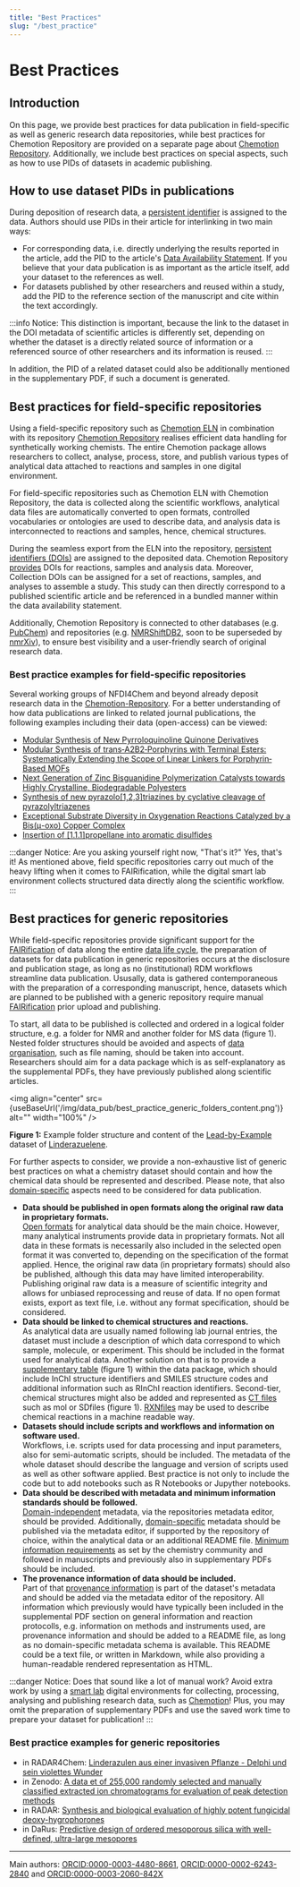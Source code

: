 ```yaml
---
title: "Best Practices"
slug: "/best_practice"
---
```



# Best Practices

## Introduction

<!--- All scientists generate scientific data independently of whether they are working practically or theoretically, and produce data such as protocols, analytical data, or data from calculations. These data can be [domain-specific](/docs/domain_guide) and should always be accompanied by [metadata](/docs/metadata) that fully describe the data. --->

On this page, we provide best practices for data publication in field-specific as well as generic research data repositories, while best practices for Chemotion Repository are provided on a separate page about [Chemotion Repository](/docs/chemotion_repo). Additionally, we include best practices on special aspects, such as how to use PIDs of datasets in academic publishing.

## How to use dataset PIDs in publications

During deposition of research data, a [persistent identifier](/docs/pid) is assigned to the data. Authors should use PIDs in their article for interlinking in two main ways:

- For corresponding data, i.e. directly underlying the results reported in the article, add the PID to the article's [Data Availability Statement](/docs/data_availability_statement). If you believe that your data publication is as important as the article itself, add your dataset to the references as well.
- For datasets published by other researchers and reused within a study, add the PID to the reference section of the manuscript and cite within the text accordingly.

:::info Notice:
This distinction is important, because the link to the dataset in the DOI metadata of scientific articles is differently set, depending on whether the dataset is a directly related source of information or a referenced source of other researchers and its information is reused.
:::

In addition, the PID of a related dataset could also be additionally mentioned in the supplementary PDF, if such a document is generated.

## Best practices for field-specific repositories

Using a field-specific repository such as [Chemotion ELN](/docs/chemotion_eln) in combination with its repository [Chemotion Repository](/docs/chemotion_repo) realises efficient data handling for synthetically working chemists. The entire Chemotion package allows researchers to collect, analyse, process, store, and publish various types of analytical data attached to reactions and samples in one digital environment.

For field-specific repositories such as Chemotion ELN with Chemotion Repository, the data is collected along the scientific workflows, analytical data files are automatically converted to open formats, controlled vocabularies or ontologies are used to describe data, and analysis data is interconnected to reactions and samples, hence, chemical structures. 

During the seamless export from the ELN into the repository, [persistent identifiers (DOIs)](/docs/pid) are assigned to the deposited data. Chemotion Repository [provides](https://www.chemotion.net/docs/repo/doi) DOIs for reactions, samples and analysis data. Moreover, Collection DOIs can be assigned for a set of reactions, samples, and analyses to assemble a study. This study can then directly correspond to a published scientific article and be referenced in a bundled manner within the data availability statement.

Additionally, Chemotion Repository is connected to other databases (e.g. [PubChem](https://pubchem.ncbi.nlm.nih.gov/)) and repositories (e.g. [NMRShiftDB2](https://nmrshiftdb.nmr.uni-koeln.de/), soon to be superseded by [nmrXiv](https://nmrxiv.org/)), to ensure best visibility and a user-friendly search of original research data.

### Best practice examples for field-specific repositories

 Several working groups of NFDI4Chem and beyond already deposit research data in the [Chemotion-Repository](https://www.chemotion-repository.net/welcome). For a better understanding of how data publications are linked to related journal publications, the following examples including their data (open-access) can be viewed:

- [Modular Synthesis of New Pyrroloquinoline Quinone Derivatives](/docs/tba)
- [Modular Synthesis of trans‐A2B2‐Porphyrins with Terminal Esters: Systematically Extending the Scope of Linear Linkers for Porphyrin‐Based MOFs](https://doi.org/10.1002/chem.202003885)
- [Next Generation of Zinc Bisguanidine Polymerization Catalysts towards Highly Crystalline, Biodegradable Polyesters](https://doi.org/10.1002/anie.202008473)
- [Synthesis of new pyrazolo[1,2,3]triazines by cyclative cleavage of pyrazolyltriazenes](https://doi.org/10.3762/bjoc.17.187)
- [Exceptional Substrate Diversity in Oxygenation Reactions Catalyzed by a Bis(μ-oxo) Copper Complex](http://dx.doi.org/10.1002/chem.202000664)
- [Insertion of [1.1.1]propellane into aromatic disulfides](https://doi.org/10.3762/bjoc.15.114)

:::danger Notice:
Are you asking yourself right now, "That's it?" Yes, that's it! As mentioned above, field specific repositories carry out much of the heavy lifting when it comes to FAIRification, while the digital smart lab environment collects structured data directly along the scientific workflow.
:::

<!--- ![BestPractice](/img/topics/BestPractice.png) <br/>
**Figure 1:** Section of the experimental part in journal publication DOI: [10.1039/d1dt00832c](https://doi.org/10.1039/D1DT00832C), citation of data publication marked in orange. Ti: Shall we highlight supplementary PDFs and IUPAC recommendations from 1970?--->

## Best practices for generic repositories

While field-specific repositories provide significant support for the [FAIRification](/docs/fair) of data along the entire [data life cycle](/docs/data_life_cycle), the preparation of datasets for data publication in generic repositories occurs at the disclosure and publication stage, as long as no (institutional) RDM workflows streamline data publication. Ususally, data is gathered contemporaneous with the preparation of a corresponding manuscript, hence, datasets which are planned to be published with a generic repository require manual [FAIRification](/docs/fair) prior upload and publishing.

To start, all data to be published is collected and ordered in a logical folder structure, e.g. a folder for NMR and another folder for MS data (figure 1). Nested folder structures should be avoided and aspects of [data organisation](/docs/data_organisation), such as file naming, should be taken into account. Researchers should aim for a data package which is as self-explanatory as the supplemental PDFs, they have previously published along scientific articles.

<img align="center" src={useBaseUrl('/img/data_pub/best_practice_generic_folders_content.png')} alt="" width="100%" />

**Figure 1:** Example folder structure and content of the [Lead-by-Example](/docs/lbe_intro) dataset of [Linderazuelene](/docs/datasets/?doi=10.1002/ciuz.201900868).

For further aspects to consider, we provide a non-exhaustive list of generic best practices on what a chemistry dataset should contain and how the chemical data should be represented and described. Please note, that also [domain-specific](/docs/domain_guide) aspects need to be considered for data publication.

- **Data should be published in open formats along the original raw data in proprietary formats.**<br/>[Open formats](/docs/format_standards) for analytical data should be the main choice. However, many analytical instruments provide data in proprietary formats. Not all data in these formats is necessarily also included in the selected open format it was converted to, depending on the specification of the format applied. Hence, the original raw data (in proprietary formats) should also be published, although this data may have limited interoperability. Publishing original raw data is a measure of scientific integrity and allows for unbiased reprocessing and reuse of data. If no open format exists, export as text file, i.e. without any format specification, should be considered.
- **Data should be linked to chemical structures and reactions.**<br/>As analytical data are usually named following lab journal entries, the dataset must include a description of which data correspond to which sample, molecule, or experiment. This should be included in the format used for analytical data. Another solution on that is to provide a [supplementary table](/docs/machine-readable_chemical_structures/#provide-machine-readable-data-as-supplementary-table) (figure 1) within the data package, which should include InChI structure identifiers and SMILES structure codes and additional information such as RInChI reaction identifiers. Second-tier, chemical structures might also be added and represented as [CT files](/docs//ct_files) such as mol or SDfiles (figure 1). [RXNfiles](/docs//ct_files) may be used to describe chemical reactions in a machine readable way.
- **Datasets should include scripts and workflows and information on software used.**<br/>Workflows, i.e. scripts used for data processing and input parameters, also for semi-automatic scripts, should be included. The metadata of the whole dataset should describe the language and version of scripts used as well as other software applied. Best practice is not only to include the code but to add notebooks such as R Notebooks or Jupyther notebooks.
- **Data should be described with metadata and minimum information standards should be followed.**<br/>[Domain-independent](/docs/metadata/#domain-independent-metadata) metadata, via the repositories metadata editor, should be provided. Additionally, [domain-specific](/docs/metadata/#domain-specific-metadata) metadata should be published via the metadata editor, if supported by the repository of choice, within the analytical data or an additional README file. [Minimum information requirements](/docs/metadata/#minimum-information-standards-mi) as set by the chemistry community and followed in manuscripts and previously also in supplementary PDFs should be included.   
- **The provenance information of data should be included.**<br/>Part of that [provenance information](/docs/provenance) is part of the dataset's metadata and should be added via the metadata editor of the repository. All information which previously would have typically been included in the supplemental PDF section on general information and reaction protocolls, e.g. information on methods and instruments used, are provenance information and should be added to a README file, as long as no domain-specific metadata schema is available. This README could be a text file, or written in Markdown, while also providing a human-readable rendered representation as HTML.

:::danger Notice:
Does that sound like a lot of manual work? Avoid extra work by using a [smart lab](/docs/smartlab) digital environments for collecting, processing, analysing and publishing research data, such as [Chemotion](/docs/chemotion_eln)! Plus, you may omit the preparation of supplementary PDFs and use the saved work time to prepare your dataset for publication!
:::

### Best practice examples for generic repositories

- in RADAR4Chem: [Linderazulen aus einer invasiven Pflanze - Delphi und sein violettes Wunder](/docs/datasets/?doi=10.1002/ciuz.201900868)
- in Zenodo: [A data et of 255,000 randomly selected and manually classified extracted ion chromatograms for evaluation of peak detection methods](/docs/datasets/?doi=10.3390/metabo10040162)
- in RADAR: [Synthesis and biological evaluation of highly potent fungicidal deoxy-hygrophorones](/docs/datasets/?doi=10.3390/metabo10040162)
- in DaRus: [Predictive design of ordered mesoporous silica with well-defined, ultra-large mesopores](/docs/tba)

----
Main authors: [ORCID:0000-0003-4480-8661](https://orcid.org/0000-0003-4480-8661), [ORCID:0000-0002-6243-2840](https://orcid.org/0000-0002-6243-2840) and [ORCID:0000-0003-2060-842X](https://orcid.org/0000-0003-2060-842X)
